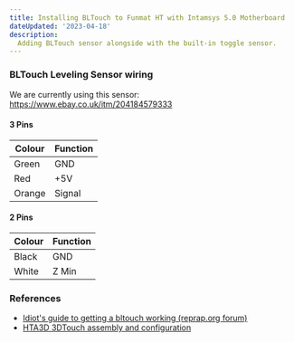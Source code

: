 ```yaml
---
title: Installing BLTouch to Funmat HT with Intamsys 5.0 Motherboard
dateUpdated: '2023-04-18'
description:
  Adding BLTouch sensor alongside with the built-in toggle sensor.
---
```


### BLTouch Leveling Sensor wiring

We are currently using this sensor:<br />
https://www.ebay.co.uk/itm/204184579333

#### 3 Pins

| Colour | Function |
| ------ | -------- |
| Green  | GND      |
| Red    | +5V      |
| Orange | Signal   |

#### 2 Pins

| Colour | Function |
| ------ | -------- |
| Black  | GND      |
| White  | Z Min    |

### References

* [Idiot's guide to getting a bltouch working (reprap.org forum)](https://reprap.org/forum/read.php?415,880766)
* [HTA3D 3DTouch assembly and configuration](https://www.hta3d.com/en/blog/3dtouch-configuration)
